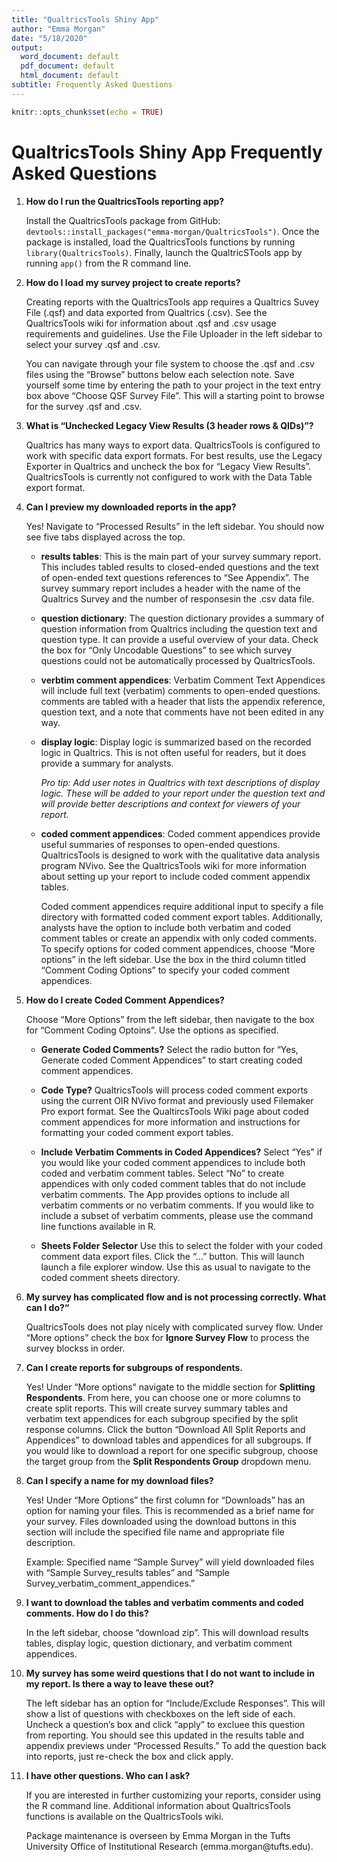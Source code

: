 ```yaml
---
title: "QualtricsTools Shiny App"
author: "Emma Morgan"
date: "5/18/2020"
output:
  word_document: default
  pdf_document: default
  html_document: default
subtitle: Frequently Asked Questions
---
```


```r
knitr::opts_chunk$set(echo = TRUE)
```

# QualtricsTools Shiny App Frequently Asked Questions

1. **How do I run the QualtricsTools reporting app?**  

    Install the QualtricsTools package from GitHub: `devtools::install_packages("emma-morgan/QualtricsTools")`.
    Once the package is installed, load the QualtricsTools functions by running `library(QualtricsTools)`. 
    Finally, launch the QualtricSTools app by running `app()` from the R command line.

2. **How do I load my survey project to create reports?**

    Creating reports with the QualtricsTools app requires a Qualtrics Suvey File (.qsf) and data exported from Qualtrics (.csv). 
    See the QualtricsTools wiki for information about .qsf and .csv usage requirements and guidelines. 
    Use the File Uploader in the left sidebar to select your survey .qsf and .csv.
    
    You can navigate through your file system to choose the .qsf and .csv files using the "Browse" buttons below each selection note.
    Save yourself some time by entering the path to your project in the text entry box above "Choose QSF Survey File". 
    This will a starting point to browse for the survey .qsf and .csv.
    
3. **What is "Unchecked Legacy View Results (3 header rows & QIDs)"?**

    Qualtrics has many ways to export data. QualtricsTools is configured to work with specific
    data export formats. For best results, use the Legacy Exporter in Qualtrics and uncheck the
    box for "Legacy View Results". QualtricsTools is currently not configured to work with 
    the Data Table export format. 
    
4. **Can I preview my downloaded reports in the app?**

    Yes! Navigate to "Processed Results" in the left sidebar. 
    You should now see five tabs displayed across the top.
    
    - **results tables**: This is the main part of your survey summary report. This includes 
    tabled results to closed-ended questions and the text of open-ended text questions 
    references to "See Appendix". The survey summary report includes a header with the name 
    of the Qualtrics Survey and the number of responsesin the .csv data file.
    
    - **question dictionary**: The question dictionary provides a summary of question information
    from Qualtrics including the question text and question type. It can provide a useful 
    overview of your data. Check the box for "Only Uncodable Questions" to see which survey 
    questions could not be automatically processed by QualtricsTools.
    
    - **verbtim comment appendices**: Verbatim Comment Text Appendices will include full text 
    (verbatim) comments to open-ended questions. comments are tabled with a header that lists
    the appendix reference, question text, and a note that comments have not been edited 
    in any way.
    
    - **display logic**: Display logic is summarized based on the recorded logic in Qualtrics. 
    This is not often useful for readers, but it does provide a summary for analysts. 
    
        *Pro tip: Add user notes in Qualtrics with text descriptions of display logic. 
        These will be added to your report under the question text and will provide better
        descriptions and context for viewers of your report.*
        
    - **coded comment appendices**: Coded comment appendices provide useful summaries of 
    responses to open-ended questions. QualtricsTools is designed to work with the 
    qualitative data analysis program NVivo. See the QualtricsTools wiki for more information about setting up your report to include coded comment appendix tables. 
    
       Coded comment appendices require additional input to specify a file directory with formatted coded comment export tables. Additionally, analysts have the option to include both verbatim and coded comment tables or create an appendix with only coded comments. To specify options for coded comment appendices, choose "More options" in the left sidebar. Use the box in the third column titled "Comment Coding Options" to specify your coded comment appendices.
       
5. **How do I create Coded Comment Appendices?**
    
    Choose "More Options" from the left sidebar, then navigate to the box for "Comment Coding Optoins". Use the options as specified.
    
    - **Generate Coded Comments?** Select the radio button for "Yes, Generate coded Comment Appendices" to start creating coded comment appendices.
    - **Code Type?** QualtricsTools will process coded comment exports using the current OIR NVivo format and previously used Filemaker Pro export format. See the QualtircsTools Wiki page about coded comment appendices for more information and instructions for formatting your coded comment export tables.
    - **Include Verbatim Comments in Coded Appendices?** Select "Yes" if you would like your coded comment appendices to include both coded and verbatim comment tables. Select "No" to create appendices with only coded comment tables that do not include verbatim comments. The App provides options to include all verbatim comments or no verbatim comments. If you would like to include a subset of verbatim comments, please use the command line functions available in R.
    
    - **Sheets Folder Selector** Use this to select the folder with your coded comment data export files. Click the "..." button. This will launch launch a file explorer window. Use this as usual to navigate to the coded comment sheets directory.
    
6. **My survey has complicated flow and is not processing correctly. What can I do?"**

    QualtricsTools does not play nicely with complicated survey flow. Under "More options" check the box for **Ignore Survey Flow** to process the survey blockss in order. 
    
7. **Can I create reports for subgroups of respondents.**

    Yes! Under "More options" navigate to the middle section for **Splitting Respondents**. From here, you can choose one or more columns to create split reports. This will create survey summary tables and verbatim text appendices for each subgroup specified by the split response columns. Click the button "Download All Split Reports and Appendices" to download tables and appendices for all subgroups. If you would like to download a report for one specific subgroup, choose the target group from the **Split Respondents Group** dropdown menu.
    
8. **Can I specify a name for my download files?**

    Yes! Under "More Options" the first column for "Downloads" has an option for naming your files. This is recommended as a brief name for your survey. Files downloaded using the download buttons in this section will include the specified file name and appropriate file description. 
    
    Example: Specified name "Sample Survey" will yield downloaded files with "Sample Survey_results tables" and "Sample Survey_verbatim_comment_appendices."
        
9. **I want to download the tables and verbatim comments and coded comments. How do I do this?**

    In the left sidebar, choose "download zip". This will download results tables, display logic, question dictionary, and verbatim comment appendices.
    
10. **My survey has some weird questions that I do not want to include in my report. Is there a way to leave these out?**

    The left sidebar has an option for "Include/Exclude Responses". This will show a list of questions with checkboxes on the left side of each. Uncheck a question's box and click "apply" to excluee this question from reporting. You should see this updated in the results table and appendix previews under "Processed Results." To add the question back into reports, just re-check the box and click apply.
    
11. **I have other questions. Who can I ask?**

    If you are interested in further customizing your reports, consider using the R command line. Additional information about QualtricsTools functions is available on the QualtricsTools wiki. 
    
       Package maintenance is overseen by Emma Morgan in the Tufts University Office of Institutional Research (emma.morgan@tufts.edu).
   
   